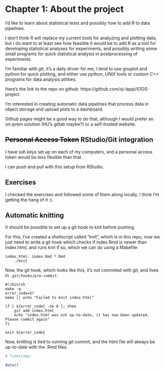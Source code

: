 
# Chapter 1: About the project

I'd like to learn about statistical tests and possibly how to add R to data pipelines.

I don't think R will replace my current tools for analyzing and plotting data, but I do want to at least see how feasible it would be to add R as a tool for developing statistical analyses for experiments, and possibly writing some small programs for quick statistical analysis in postprocessing of experiments.

I'm familiar with _git_, it's a daily driver for me, I tend to use gnuplot and python for quick plotting, and either use _python_, _UNIX_ tools or custom _C++_ programs for data analysis utilities.

Here's the link to the repo on github:
https://github.com/oj-lappi/IODS-project

I'm interested in creating automatic data pipelines that process data in object storage and upload plots to a dashboard.

Github pages might be a good way to do that, although I would prefer an on-prem solution (HU's gitlab maybe?) or a self-hosted website.

## ~~Personal Access Token~~ RStudio/Git integration

I have ssh keys set up on each of my computers, and a personal access token would be less flexible than that.

I can push and pull with this setup from RStudio.

## Exercises

I checked the exercises and followed some of them along locally, I think I'm getting the hang of it :).

## Automatic knitting

It should be possible to set up a git hook to knit before pushing.

For this, I've created a shellscript called "knit", which is in this repo, now we just need to write a git hook which checks if index.Rmd is newer than index.html, and runs knit if so, which we can do using a Makefile:

```
index.html: index.Rmd *.Rmd
	./knit
```

Now, the git hook, which looks like this, it's not commited with git, and lives in `.git/hooks/pre-commit`:

```
#!/bin/sh
make -q
error_code=$?
make || echo "Failed to knit index.html"

if [ ${error_code} -ne 0 ]; then
    git add index.html
    echo "index.html was not up-to-date, it has now been updated. Please commit again"
fi

exit ${error_code}
```

Now, knitting is tied to running git commit, and the html file will always be up-to-date with the .Rmd files.


```r
# Timestamp:

date()

```
